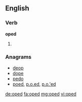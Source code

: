 ==English==

===Verb===
'''oped'''

# {{en-past of|ope}}

===Anagrams===
* [[deop#English|deop]] 
* [[dope#English|dope]]
* [[pedo#English|pedo]]
* [[poed#English|poed]], [[p.o.ed#English|p.o.ed]], [[p.o.'ed#English|p.o.'ed]]

[[de:oped]]
[[fa:oped]]
[[mg:oped]]
[[vi:oped]]